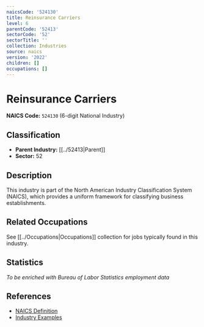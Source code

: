 ```yaml
---
naicsCode: '524130'
title: Reinsurance Carriers
level: 6
parentCode: '52413'
sectorCode: '52'
sectorTitle: ''
collection: Industries
source: naics
version: '2022'
children: []
occupations: []
---
```

# Reinsurance Carriers

**NAICS Code:** `524130` (6-digit National Industry)

## Classification

- **Parent Industry:** [[../52413|Parent]]
- **Sector:** 52

## Description

This industry is part of the North American Industry Classification System (NAICS), which provides a uniform framework for classifying business establishments.

## Related Occupations

See [[../Occupations|Occupations]] collection for jobs typically found in this industry.

## Statistics

*To be enriched with Bureau of Labor Statistics employment data*

## References

- [NAICS Definition](https://www.census.gov/naics/)
- [Industry Examples](https://www.census.gov/naics/2022NAICS/)
